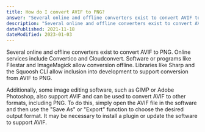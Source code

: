 ```yaml
---
title: How do I convert AVIF to PNG?
answer: "Several online and offline converters exist to convert AVIF to PNG. Online services include Convertico and Cloudconvert. Software or programs like Filestar and ImageMagick allow conversion offline. Libraries like Sharp and the Squoosh CLI allow inclusion into development to support conversion from AVIF to PNG."
description: "Several online and offline converters exist to convert AVIF to PNG. Online services include Convertico and Cloudconvert. Software or programs like Filestar and ImageMagick allow conversion offline. Libraries like Sharp and the Squoosh CLI allow inclusion into development to support conversion from AVIF to PNG."
datePublished: 2021-11-18
dateModified: 2023-01-03
---
```


Several online and offline converters exist to convert AVIF to PNG. Online services include Convertico and Cloudconvert. Software or programs like Filestar and ImageMagick allow conversion offline. Libraries like Sharp and the Squoosh CLI allow inclusion into development to support conversion from AVIF to PNG.

Additionally, some image editing software, such as GIMP or Adobe Photoshop, also support AVIF and can be used to convert AVIF to other formats, including PNG. To do this, simply open the AVIF file in the software and then use the "Save As" or "Export" function to choose the desired output format. It may be necessary to install a plugin or update the software to support AVIF.
